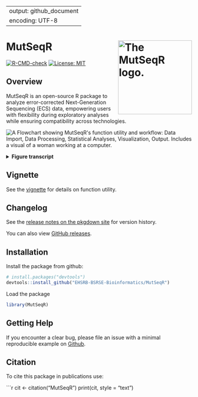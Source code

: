 

---
output: github_document
encoding: UTF-8
---

# MutSeqR <a href="https://ehsrb-bsrse-bioinformatics.github.io/MutSeqR/"><img src="man/figures/MutSeqR_hex_logo.png" align="right" height="138" style="float:right; height:200px;" alt="The MutSeqR logo."></a>

<!-- badges: start -->
  [![R-CMD-check](https://github.com/EHSRB-BSRSE-Bioinformatics/MutSeqR/actions/workflows/R-CMD-check.yaml/badge.svg)](https://github.com/EHSRB-BSRSE-Bioinformatics/MutSeqR/actions/workflows/R-CMD-check.yaml)
  [![License: MIT](https://img.shields.io/badge/license-MIT-blue.svg)](LICENSE)
  <!-- badges: end -->

## Overview
MutSeqR is an open-source R package to analyze error-corrected Next-Generation
Sequencing (ECS) data, empowering users with flexibility during exploratory analyses while ensuring compatibility across technologies.

<img src="man/figures/MutSeqR_overview.png" style="display:block; margin:auto; max-width:100%;" alt="A Flowchart showing MutSeqR's function utility and workflow: Data Import, Data Processing, Statistical Analyses, Visualization, Output. Includes a visual of a woman working at a computer.">

<details>
<summary><strong>
Figure transcript
</strong></summary>
<em>1. Data Import: Imports mutation data into the R environment. Binds data from multiple libraries into a single object. Joins sample and target region metadata to the mutation data. Retrieves trinucleotide context. 2. Data Processing: Calculates mutation frequencies for groups of interest. Calculates frequencies and proportions of mutation subtypes. Optional Variant filtering: eliminates putative germline variants, removes variants outside of specified regions, quality assurance filtering. 3. Statistical Analyses: Generalized linear modeling. Benchmark Dose Modeling. COSMIC signature analysis. Spectra comparison between groups. Unsupervised clustering based on mutation spectra. 4. Visualization: Create figures to display mutation frequencies and the proportions of mutation subtypes. Visualise statistical results. Visualise mutation distribution across genomic loci. View clonal expansion of mutations. 5. Output: Summary report RMarkdown file will faciliatte the generation of results. Output mutation data as VCF. Output sequences in FASTA format. Output spectra data in SigProfiler format. Export results to  Excel workbook.
</em>
</details>

## Vignette

See the [vignette](https://ehsrb-bsrse-bioinformatics.github.io/MutSeqR/articles/MutSeqR_introduction.html#introduction) for details on function utility.

## Changelog

See the [release notes on the pkgdown site](https://ehsrb-bsrse-bioinformatics.github.io/MutSeqR/news/index.html)
for version history.

You can also view [GitHub releases](https://github.com/EHSRB-BSRSE-Bioinformatics/MutSeqR/releases).

## Installation

Install the package from github:

```r
# install.packages("devtools")
devtools::install_github("EHSRB-BSRSE-Bioinformatics/MutSeqR")
```

Load the package
```r
library(MutSeqR)
```

## Getting Help

If you encounter a clear bug, please file an issue with a minimal reproducible example on [Github](https://github.com/EHSRB-BSRSE-Bioinformatics/MutSeqR/issues).

## Citation

To cite this package in publications use:

```r
cit <- citation("MutSeqR")
print(cit, style = "text")
